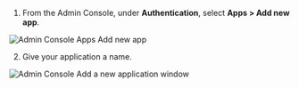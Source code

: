 1. From the Admin Console, under **Authentication**, select **Apps > Add new app**.

  ![Admin Console Apps Add new app](../images/admin-console/app-new-app.png)

2. Give your application a name.

  ![Admin Console Add a new application window](../images/admin-console/add-new-app-external-protocol-display-name.png)